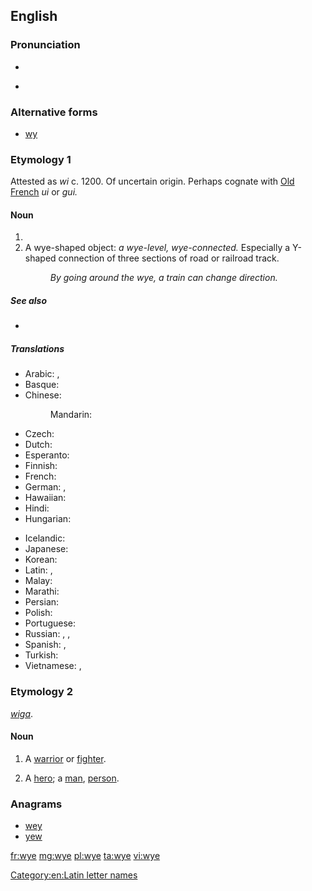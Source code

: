 ==English==

===Pronunciation===
* {{IPA|/waɪ/}}
* {{homophones|y|Y|why|lang=en}} {{qualifier|wine-whine merger}}

===Alternative forms===
* [[wy]]

===Etymology 1===
Attested as ''wi'' c. 1200. Of uncertain origin. Perhaps cognate with [[Old French]] ''ui'' or ''gui.''

====Noun====
{{en-noun}}

# {{Latn-def|en|name|Y|y}}
# A wye-shaped object: ''a wye-level, wye-connected.'' Especially a Y-shaped connection of three sections of road or railroad track.
#: ''By going around the wye, a train can change direction.''

=====See also=====
* {{list:Latin script letter names/en}}

=====Translations=====
{{trans-top|name of the letter Y, y}}
* Arabic: {{t|ar|إي غريكا|f|tr='ii ghriika}},  {{t|ar|واي|m|tr=way}}
* Basque: {{t|eu|larriz}}
* Chinese:
*: Mandarin: {{qualifier|English letter names are called as in English, no other standard Mandarin name exists}}
* Czech: {{t+|cs|ypsilon|n}}
* Dutch: {{t|nl|Griekse ij}}
* Esperanto: {{t|eo|ipsilono}}
* Finnish: {{t+|fi|yy}}
* French: {{t+|fr|i grec|m}}
* German: {{t+|de|Ypsilon|n}}, {{t|de|Y grec|n}} {{qualifier|Switzerland also}}
* Hawaiian: {{t|haw|ieta}}
* Hindi: {{t|hi|वाई|tr=vā'ī}}
* Hungarian: {{t|hu|ipszilon}}
{{trans-mid}}
* Icelandic: {{t|is|ypsilon|n}}
* Japanese: {{t+|ja|ワイ|tr=wai}}
* Korean: {{t|ko|와이|tr=wai|sc=Hang}}
* Latin: {{t+|la|ȳ}}, {{t|la|i graeca}}
* Malay: {{t|ms|wai}}
* Marathi: {{t|mr|वाय|tr=vāya|sc=Deva}}
* Persian: {{t|fa|ایگرک|tr=igrek|sc=fa-Arab}}
* Polish: {{t|pl|igrek|m}}
* Portuguese: {{t+|pt|ípsilon|m}}
* Russian: {{t|ru|уай|n|tr=uáj, waj}} {{qualifier|English}}, {{t+|ru|игрек|m|tr=ígrek}},  {{t+|ru|ипсилон|m|tr=ipsilón}}
* Spanish: {{t+|es|i griega|f}},  {{t+|es|ye|f}}
* Turkish: {{t+|tr|ye}}
* Vietnamese: {{t|vi|i dài}}, {{t|vi|i-cờ-rét}}
{{trans-bottom}}

===Etymology 2===
{{etyl|ang|en}} ''[[wiga]]''.

====Noun====
{{en-noun}}

# {{cx|poetic|obsolete|lang=en}} A [[warrior]] or [[fighter]].
# {{cx|poetic|obsolete|lang=en}} A [[hero]]; a [[man]], [[person]].

===Anagrams===
* [[wey#English|wey]]
* [[yew#English|yew]]

[[Category:en:Latin letter names]]

[[fr:wye]]
[[mg:wye]]
[[pl:wye]]
[[ta:wye]]
[[vi:wye]]
